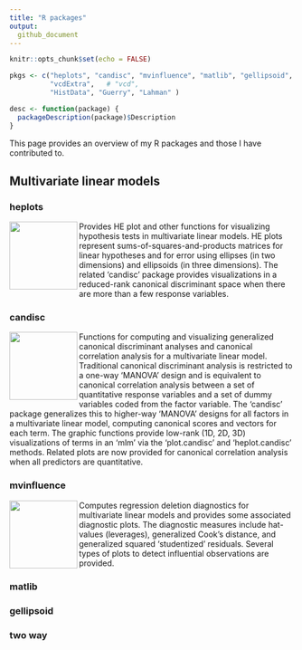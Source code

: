 ```yaml
---
title: "R packages"
output: 
  github_document
---
```


```r
knitr::opts_chunk$set(echo = FALSE)
```

```r
pkgs <- c("heplots", "candisc", "mvinfluence", "matlib", "gellipsoid", "twoway",
          "vcdExtra",   # "vcd",
          "HistData", "Guerry", "Lahman" )

desc <- function(package) {
  packageDescription(package)$Description
}
```


This page provides an overview of my R packages and those I have contributed to.

## Multivariate linear models

### heplots

[<img src='https://raw.githubusercontent.com/friendly/heplots/master/man/figures/logo.png' height='120' align='left' style="padding:'20px'">](https://github.com/friendly/heplots)

Provides HE plot and other functions for visualizing hypothesis
    tests in multivariate linear models. HE plots represent sums-of-squares-and-products 
    matrices for linear hypotheses and for error using ellipses (in two
    dimensions) and ellipsoids (in three dimensions). The related 'candisc' package
    provides visualizations in a reduced-rank canonical discriminant space when
    there are more than a few response variables.

### candisc

[<img src='https://raw.githubusercontent.com/friendly/candisc/master/candisc-logo.png' height='120' align='left' style="padding:'20px'">](https://github.com/friendly/candisc)

Functions for computing and visualizing 
	generalized canonical discriminant analyses and canonical correlation analysis
	for a multivariate linear model.
	Traditional canonical discriminant analysis is restricted to a one-way 'MANOVA'
	design and is equivalent to canonical correlation analysis between a set of quantitative
	response variables and a set of dummy variables coded from the factor variable.
	The 'candisc' package generalizes this to higher-way 'MANOVA' designs
	for all factors in a multivariate linear model,
	computing canonical scores and vectors for each term. The graphic functions provide low-rank (1D, 2D, 3D) 
	visualizations of terms in an 'mlm' via the 'plot.candisc' and 'heplot.candisc' methods. Related plots are
	now provided for canonical correlation analysis when all predictors are quantitative.
	
### mvinfluence

[<img src='https://raw.githubusercontent.com/friendly/mvinfluence/master/man/figures/logo.png' height='120' align='left' style="padding:'20px'">](https://github.com/friendly/mvinfluence)

Computes regression deletion diagnostics for multivariate linear models and provides some associated
	diagnostic plots.  The diagnostic measures include hat-values (leverages), generalized Cook's distance, and
	generalized squared 'studentized' residuals.  Several types of plots to detect influential observations are
	provided.

### matlib

### gellipsoid

### two way

